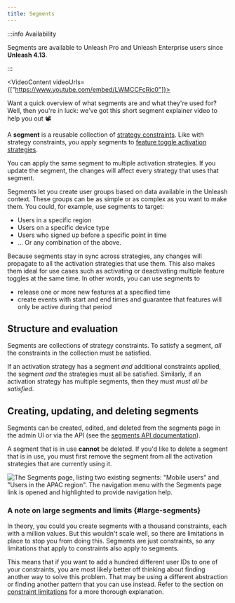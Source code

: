 ```yaml
---
title: Segments
---
```



:::info Availability

Segments are available to Unleash Pro and Unleash Enterprise users since **Unleash 4.13**.

:::

<VideoContent videoUrls={["https://www.youtube.com/embed/LWMCCFcRic0"]}>

Want a quick overview of what segments are and what they're used for? Well, then you're in luck: we've got this short segment explainer video to help you out 📽️

</VideoContent>

A **segment** is a reusable collection of [strategy constraints](../reference/strategy-constraints.md). Like with strategy constraints, you apply segments to [feature toggle activation strategies](../reference/activation-strategies.md).

You can apply the same segment to multiple activation strategies. If you update the segment, the changes will affect every strategy that uses that segment.

Segments let you create user groups based on data available in the Unleash context. These groups can be as simple or as complex as you want to make them. You could, for example, use segments to target:

-   Users in a specific region
-   Users on a specific device type
-   Users who signed up before a specific point in time
-   ... Or any combination of the above.

Because segments stay in sync across strategies, any changes will propagate to all the activation strategies that use them. This also makes them ideal for use cases such as activating or deactivating multiple feature toggles at the same time. In other words, you can use segments to

-   release one or more new features at a specified time
-   create events with start and end times and guarantee that features will only be active during that period

## Structure and evaluation

Segments are collections of strategy constraints. To satisfy a segment, _all_ the constraints in the collection must be satisfied.

If an activation strategy has a segment _and_ additional constraints applied, the segment _and_ the strategies must all be satisfied. Similarly, if an activation strategy has multiple segments, then they must _must all be satisfied_.

## Creating, updating, and deleting segments

Segments can be created, edited, and deleted from the segments page in the admin UI or via the API (see the [segments API documentation](/reference/api/legacy/unleash/admin/segments.mdx)).

A segment that is in use **cannot** be deleted. If you'd like to delete a segment that is in use, you must first remove the segment from all the activation strategies that are currently using it.

![The Segments page, listing two existing segments: "Mobile users" and "Users in the APAC region". The navigation menu with the Segments page link is opened and highlighted to provide navigation help.](/img/segments-page.png)

### A note on large segments and limits {#large-segments}

In theory, you could you create segments with a thousand constraints, each with a million values. But this wouldn't scale well, so there are limitations in place to stop you from doing this. Segments are just constraints, so any limitations that apply to constraints also apply to segments.

This means that if you want to add a hundred different user IDs to one of your constraints, you are most likely better off thinking about finding another way to solve this problem. That may be using a different abstraction or finding another pattern that you can use instead. Refer to the section on [constraint limitations](../reference/strategy-constraints.md#limitations) for a more thorough explanation.
